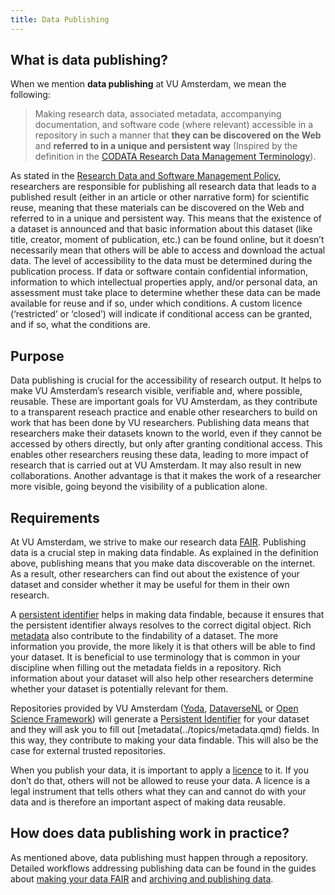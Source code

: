 ```yaml
---
title: Data Publishing
---
```


## What is data publishing?

When we mention **data publishing** at VU Amsterdam, we mean the following:

> Making research data, associated metadata, accompanying documentation, and software code (where relevant) accessible in a repository in such a manner that **they can be discovered on the Web** and **referred to in a unique and persistent way** (Inspired by the definition in the [CODATA Research Data Management Terminology](http://vocabs.ardc.edu.au/repository/api/lda/codata/codata-research-data-management-terminology/v001/resource?uri=https%3A%2F%2Fterms.codata.org%2Frdmt%2Fdata-publication)).

As stated in the [Research Data and Software Management Policy](../topics/research-data-and-software-management-policy.qmd), researchers are responsible for publishing all research data that leads to a published result (either in an article or other narrative form) for scientific reuse, meaning that these materials can be discovered on the Web and referred to in a unique and persistent way. This means that the existence of a dataset is announced and that basic information about this dataset (like title, creator, moment of publication, etc.) can be found online, but it doesn't necessarily mean that others will be able to access and download the actual data. The level of accessibility to the data must be determined during the publication process. If data or software contain confidential information, information to which intellectual properties apply, and/or personal data, an assessment must take place to determine whether these data can be made available for reuse and if so, under which conditions. A custom licence ('restricted' or 'closed') will indicate if conditional access can be granted, and if so, what the conditions are. 

## Purpose

Data publishing is crucial for the accessibility of research output. It helps to make VU Amsterdam's research visible, verifiable and, where possible, reusable. These are important goals for VU Amsterdam, as they contribute to a transparent reseach practice and enable other researchers to build on work that has been done by VU researchers. Publishing data means that researchers make their datasets known to the world, even if they cannot be accessed by others directly, but only after granting conditional access. This enables other researchers reusing these data, leading to more impact of research that is carried out at VU Amsterdam. It may also result in new collaborations. Another advantage is that it makes the work of a researcher more visible, going beyond the visibility of a publication alone.

## Requirements

At VU Amsterdam, we strive to make our research data [FAIR](../topics/fair-principles.qmd). Publishing data is a crucial step in making data findable. As explained in the definition above, publishing means that you make data discoverable on the internet. As a result, other researchers can find out about the existence of your dataset and consider whether it may be useful for them in their own research.

A [persistent identifier](../topics/persistent-identifier.qmd) helps in making data findable, because it ensures that the persistent identifier always resolves to the correct digital object. Rich [metadata](../topics/metadata.qmd) also contribute to the findability of a dataset. The more information you provide, the more likely it is that others will be able to find your dataset. It is beneficial to use terminology that is common in your discipline when filling out the metadata fields in a repository. Rich information about your dataset will also help other researchers determine whether your dataset is potentially relevant for them.

Repositories provided by VU Amsterdam ([Yoda](https://publication.yoda.vu.nl/), [DataverseNL](https://dataverse.nl/dataverse/vuamsterdam) or [Open Science Framework](https://osf.io/institutions/vua)) will generate a [Persistent Identifier](../topics/persistent-identifier.qmd) for your dataset and they will ask you to fill out [metadata(../topics/metadata.qmd) fields. In this way, they contribute to making your data findable. This will also be the case for external trusted repositories.

When you publish your data, it is important to apply a [licence](../topics/data-licensing.qmd) to it. If you don't do that, others will not be allowed to reuse your data. A licence is a legal instrument that tells others what they can and cannot do with your data and is therefore an important aspect of making data reusable.

## How does data publishing work in practice?

As mentioned above, data publishing must happen through a repository. Detailed workflows addressing publishing data can be found in the guides about [making your data FAIR](../guides/document-and-preserve.qmd) and [archiving and publishing data](../guides/publish-and-share.qmd).
